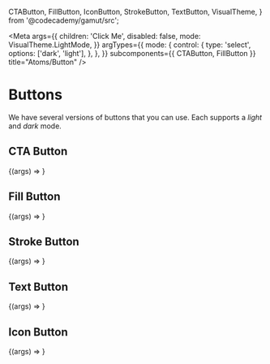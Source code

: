   CTAButton,
  FillButton,
  IconButton,
  StrokeButton,
  TextButton,
  VisualTheme,
} from '@codecademy/gamut/src';


<Meta
  args={{
    children: 'Click Me',
    disabled: false,
    mode: VisualTheme.LightMode,
  }}
  argTypes={{
    mode: {
      control: {
        type: 'select',
        options: ['dark', 'light'],
      },
    },
  }}
  subcomponents={{ CTAButton, FillButton }}
  title="Atoms/Button"
/>

# Buttons

<StoryStatus status="stable" />

We have several versions of buttons that you can use.
Each supports a _light_ and _dark_ mode.

<Props of={CTAButton} />

## CTA Button

<Canvas>
  <Story name="CTAButton">{(args) => <CTAButton {...args} />}</Story>
</Canvas>

## Fill Button

<Canvas>
  <Story name="FillButton">{(args) => <FillButton {...args} />}</Story>
</Canvas>

## Stroke Button

<Canvas>
  <Story name="StrokeButton">{(args) => <StrokeButton {...args} />}</Story>
</Canvas>

## Text Button

<Canvas>
  <Story name="TextButton">{(args) => <TextButton {...args} />}</Story>
</Canvas>

## Icon Button

<Canvas>
  <Story name="IconButton">
    {(args) => <IconButton icon={SearchIcon} {...args} />}
  </Story>
</Canvas>
